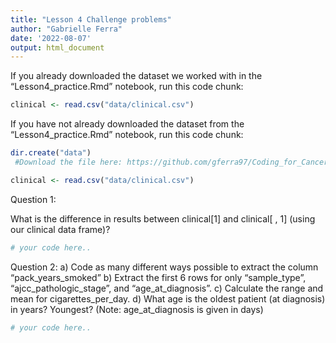 ```yaml
---
title: "Lesson 4 Challenge problems"
author: "Gabrielle Ferra"
date: '2022-08-07'
output: html_document
---
```


If you already downloaded the dataset we worked with in the "Lesson4_practice.Rmd" notebook, run this code chunk:

```r
clinical <- read.csv("data/clinical.csv")      
```

If you have not already downloaded the dataset from the "Lesson4_practice.Rmd" notebook, run this code chunk:

```r
dir.create("data") 
 #Download the file here: https://github.com/gferra97/Coding_for_Cancer_2023/blob/3bbd87c817d750e36d83bd8558347972baa91bf9/clinical.csv

clinical <- read.csv("data/clinical.csv")      
```

Question 1: 

What is the difference in results between clinical[1] and clinical[ , 1] (using our clinical data frame)?

```r
# your code here..

```

Question 2:
a)	Code as many different ways possible to extract the column “pack_years_smoked”
b)	Extract the first 6 rows for only “sample_type”, “ajcc_pathologic_stage”, and “age_at_diagnosis”.
c)	Calculate the range and mean for cigarettes_per_day.
d)	What age is the oldest patient (at diagnosis) in years? Youngest? (Note: age_at_diagnosis is given in days)

```r
# your code here..

```

